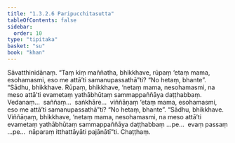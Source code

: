 ```yaml
---
title: "1.3.2.6 Paripucchitasutta"
tableOfContents: false
sidebar:
  order: 10
type: "tipitaka"
basket: "su"
book: "khan"
---
```



<DynamicBreadcrumb />

<Division number="118" book="khan">

<Paragraph number="692" book="khan">
Sāvatthinidānaṃ. “Taṃ kiṃ maññatha, bhikkhave, rūpaṃ ‘etaṃ mama, esohamasmi, eso me attā’ti samanupassathā”ti? “No hetaṃ, bhante”. “Sādhu, bhikkhave. Rūpaṃ, bhikkhave, ‘netaṃ mama, nesohamasmi, na meso attā’ti evametaṃ yathābhūtaṃ sammappaññāya daṭṭhabbaṃ. Vedanaṃ…  saññaṃ…  saṅkhāre…  viññāṇaṃ ‘etaṃ mama, esohamasmi, eso me attā’ti samanupassathā”ti? “No hetaṃ, bhante”. “Sādhu, bhikkhave. Viññāṇaṃ, bhikkhave, ‘netaṃ mama, nesohamasmi, na meso attā’ti evametaṃ yathābhūtaṃ sammappaññāya daṭṭhabbaṃ …pe…  evaṃ passaṃ …pe…  nāparaṃ itthattāyāti pajānātī”ti.

</Paragraph>
</Division>

<Paragraph number="693" type="center" book="khan">
Chaṭṭhaṃ.
</Paragraph>
